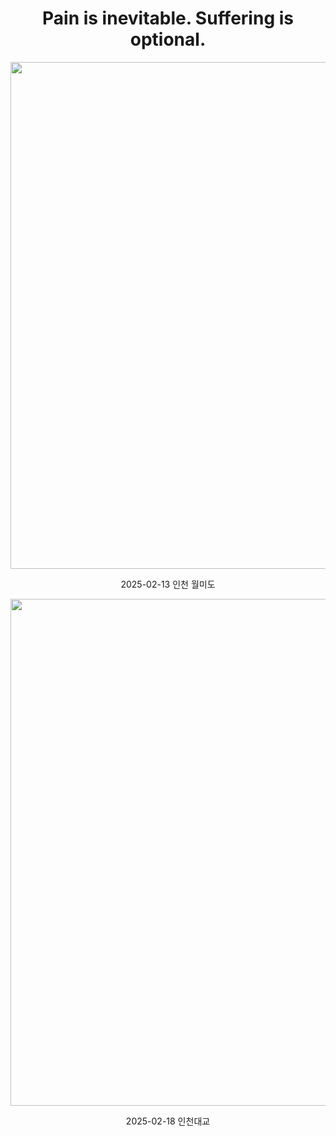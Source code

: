 <center>

# Pain is inevitable. Suffering is optional.

<Image
  src="/images/running/20250213.jpeg"
  alt="running 20250213"
  width="1440"
  height="811"
/>

2025-02-13 인천 월미도

<Image
  src="/images/running/20250218.jpg"
  alt="running 20250218"
  width="1440"
  height="811"
/>

2025-02-18 인천대교

</center>
